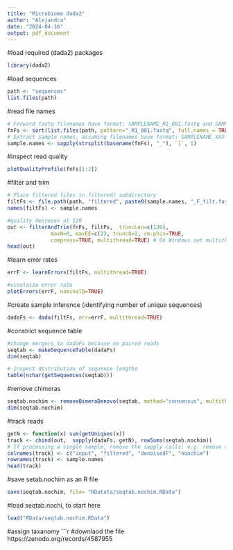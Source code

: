 ```yaml
---
title: "Microbiome dada2"
author: "Alejandra"
date: "2024-04-16"
output: pdf_document
---
```


#load required (dada2) packages
```r
library(dada2)
```

#load sequences
```r
path <- "sequences"
list.files(path)
```

#read file names
```r
# Forward fastq filenames have format: SAMPLENAME_R1_001.fastq and SAMPLENAME_R2_001.fastq
fnFs <- sort(list.files(path, pattern="_R1_001.fastq", full.names = TRUE))
# Extract sample names, assuming filenames have format: SAMPLENAME_XXX.fastq
sample.names <- sapply(strsplit(basename(fnFs), "_"), `[`, 1)
```

#inspect read quality
```r
plotQualityProfile(fnFs[1:2])
```

#filter and trim
```r
# Place filtered files in filtered/ subdirectory
filtFs <- file.path(path, "filtered", paste0(sample.names, "_F_filt.fastq.gz"))
names(filtFs) <- sample.names

#quality decreses at 120
out <- filterAndTrim(fnFs, filtFs,  truncLen=c(120),
              maxN=0, maxEE=c(2), truncQ=2, rm.phix=TRUE,
              compress=TRUE, multithread=TRUE) # On Windows set multithread=FALSE
head(out)
```

#learn error rates
```r
errF <- learnErrors(filtFs, multithread=TRUE)

#visulaize error rate
plotErrors(errF, nominalQ=TRUE)
```

#create sample inference (identifying number of unique sequences)
```r
dadaFs <- dada(filtFs, err=errF, multithread=TRUE)
```

#constrict sequence table
```r
#change mergers to dadaFs because no paired reads
seqtab <- makeSequenceTable(dadaFs)
dim(seqtab)

# Inspect distribution of sequence lengths
table(nchar(getSequences(seqtab)))
```

#remove chimeras
```r
seqtab.nochim <- removeBimeraDenovo(seqtab, method="consensus", multithread=TRUE, verbose=TRUE)
dim(seqtab.nochim)
```

#track reads
```r
getN <- function(x) sum(getUniques(x))
track <- cbind(out,  sapply(dadaFs, getN), rowSums(seqtab.nochim))
# If processing a single sample, remove the sapply calls: e.g. remove reverse reads and merge
colnames(track) <- c("input", "filtered", "denoisedF", "nonchim")
rownames(track) <- sample.names
head(track)
```
#save setab.nochim as an R file
```r
save(seqtab.nochim, file= "RDatata/seqtab.nochim.RData")
```

#load seqtab.nochi, to start here
```r
load("RData/seqtab.nochim.RData")
```

#assign taxanomy
```r
#downlaod the file https://zenodo.org/records/4587955

